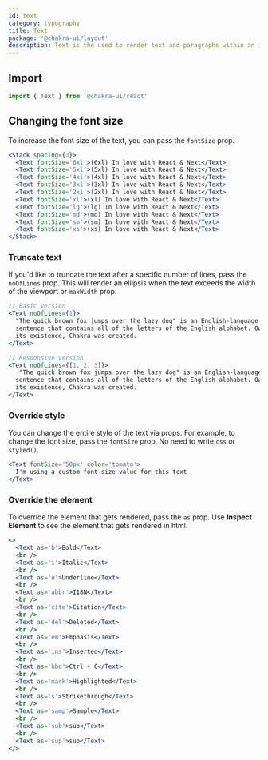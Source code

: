 ```yaml
---
id: text
category: typography
title: Text
package: '@chakra-ui/layout'
description: Text is the used to render text and paragraphs within an interface.
---
```


## Import

```js
import { Text } from '@chakra-ui/react'
```

## Changing the font size

To increase the font size of the text, you can pass the `fontSize` prop.

```jsx
<Stack spacing={3}>
  <Text fontSize='6xl'>(6xl) In love with React & Next</Text>
  <Text fontSize='5xl'>(5xl) In love with React & Next</Text>
  <Text fontSize='4xl'>(4xl) In love with React & Next</Text>
  <Text fontSize='3xl'>(3xl) In love with React & Next</Text>
  <Text fontSize='2xl'>(2xl) In love with React & Next</Text>
  <Text fontSize='xl'>(xl) In love with React & Next</Text>
  <Text fontSize='lg'>(lg) In love with React & Next</Text>
  <Text fontSize='md'>(md) In love with React & Next</Text>
  <Text fontSize='sm'>(sm) In love with React & Next</Text>
  <Text fontSize='xs'>(xs) In love with React & Next</Text>
</Stack>
```

### Truncate text

If you'd like to truncate the text after a specific number of lines, pass the
`noOfLines` prop. This will render an ellipsis when the text exceeds the width
of the viewport or `maxWidth` prop.

```jsx 
// Basic version
<Text noOfLines={1}>
  "The quick brown fox jumps over the lazy dog" is an English-language pangram—a
  sentence that contains all of the letters of the English alphabet. Owing to
  its existence, Chakra was created.
</Text>

// Responsive version
<Text noOfLines={[1, 2, 3]}>
   "The quick brown fox jumps over the lazy dog" is an English-language pangram—a
  sentence that contains all of the letters of the English alphabet. Owing to
  its existence, Chakra was created.
</Text>
```

### Override style

You can change the entire style of the text via props. For example, to change
the font size, pass the `fontSize` prop. No need to write `css` or `styled()`.

```jsx
<Text fontSize='50px' color='tomato'>
  I'm using a custom font-size value for this text
</Text>
```

### Override the element

To override the element that gets rendered, pass the `as` prop. Use **Inspect
Element** to see the element that gets rendered in html.

```jsx
<>
  <Text as='b'>Bold</Text>
  <br />
  <Text as='i'>Italic</Text>
  <br />
  <Text as='u'>Underline</Text>
  <br />
  <Text as='abbr'>I18N</Text>
  <br />
  <Text as='cite'>Citation</Text>
  <br />
  <Text as='del'>Deleted</Text>
  <br />
  <Text as='em'>Emphasis</Text>
  <br />
  <Text as='ins'>Inserted</Text>
  <br />
  <Text as='kbd'>Ctrl + C</Text>
  <br />
  <Text as='mark'>Highlighted</Text>
  <br />
  <Text as='s'>Strikethrough</Text>
  <br />
  <Text as='samp'>Sample</Text>
  <br />
  <Text as='sub'>sub</Text>
  <br />
  <Text as='sup'>sup</Text>
</>
```
